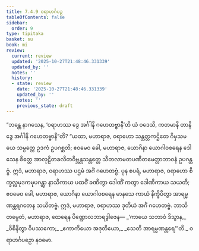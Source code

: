 ```yaml
---
title: 7.4.9 ဝရာဟင်္ဂပဉှ
tableOfContents: false
sidebar:
  order: 9
type: tipitaka
basket: su
book: mi
review:
  current: review
  updated: '2025-10-27T21:48:46.331339'
  updated_by: ''
  notes: ''
  history:
  - state: review
    date: '2025-10-27T21:48:46.331339'
    updated_by: ''
    notes: ''
    previous_state: draft
---
```



<ReviewStatus review={frontmatter.review} showDetails={true} />

<HypothesisAnnotation frontmatter={frontmatter} />

<DynamicBreadcrumb />

<Division number="263" book="mi" e="ch" v="28">

<Paragraph number="1873" book="mi">
“ဘန္တေ နာဂသေန, ‘ဝရာဟဿ ဒွေ အင်္ဂါနိ ဂဟေတဗ္ဗာနီ’တိ ယံ ဝဒေသိ, ကတမာနိ တာနိ ဒွေ အင်္ဂါနိ ဂဟေတဗ္ဗာနီ”တိ? “ယထာ, မဟာရာဇ, ဝရာဟော သန္တတ္တကဌိတေ ဂိမှသမယေ သမ္ပတ္တေ ဥဒကံ ဥပဂစ္ဆတိ; ဧဝမေဝ ခေါ, မဟာရာဇ, ယောဂိနာ ယောဂါဝစရေန ဒေါသေန စိတ္တေ အာလုဠိတခလိတဝိဗ္ဘန္တသန္တတ္တေ သီတလာမတပဏီတမေတ္တာဘာဝနံ ဥပဂန္တဗ္ဗံ. ဣဒံ, မဟာရာဇ, ဝရာဟဿ ပဌမံ အင်္ဂံ ဂဟေတဗ္ဗံ.
</Paragraph>

<Paragraph number="1874" book="mi">
ပုန စပရံ, မဟာရာဇ, ဝရာဟော စိက္ခလ္လမုဒကမုပဂန္တွာ နာသိကာယ ပထဝိံ ခဏိတွာ ဒေါဏိံ ကတွာ ဒေါဏိကာယ သယတိ; ဧဝမေဝ ခေါ, မဟာရာဇ, ယောဂိနာ ယောဂါဝစရေန မာနသေ ကာယံ နိက္ခိပိတွာ အာရမ္မဏန္တရဂတေန သယိတဗ္ဗံ. ဣဒံ, မဟာရာဇ, ဝရာဟဿ ဒုတိယံ အင်္ဂံ ဂဟေတဗ္ဗံ. ဘာသိတမ္ပေတံ, မဟာရာဇ, ထေရေန ပိဏ္ဍောလဘာရဒွါဇေန—
</Paragraph>

<Paragraph number="1875" type="verses" book="mi">
_‘ကာယေ သဘာဝံ ဒိသွာန,_  
_ဝိစိနိတွာ ဝိပဿကော;_  
_ဧကာကိယော အဒုတိယော,_  
_သေတိ အာရမ္မဏန္တရေ’”တိ._  


</Paragraph>
</Division>

<Paragraph number="1876" type="center" book="mi">
ဝရာဟင်္ဂပဉှော နဝမော.
</Paragraph>